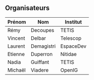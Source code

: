 ## Organisateurs

 | Prénom   | Nom     | Institut      |
|-----------|----------|---------------|
| Rémy      | Decoupes | TETIS         |
| Vincent   | Delbar   | Telescop      |
| Laurent   | Demagistri| EspaceDev    |
| Etienne   | Duperron | Nitidae       |
| Nadia     | Guiffant | TETIS         |
| Michaël   | Viadere  | OpenIG        |